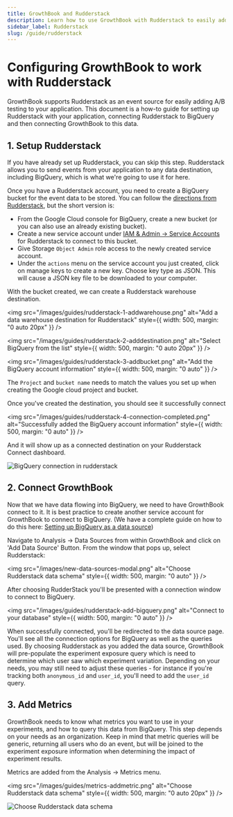 ```yaml
---
title: GrowthBook and Rudderstack
description: Learn how to use GrowthBook with Rudderstack to easily add A/B testing to your application
sidebar_label: Rudderstack
slug: /guide/rudderstack
---
```


# Configuring GrowthBook to work with Rudderstack

GrowthBook supports Rudderstack as an event source for easily adding A/B testing to your application. This document is a
how-to guide for setting up Rudderstack with your application, connecting Rudderstack to BigQuery and then connecting
GrowthBook to this data.

## 1. Setup Rudderstack

If you have already set up Rudderstack, you can skip this step. Rudderstack allows you to send events from your application to any data destination, including BigQuery, which is what we're going to use it for here.

Once you have a Rudderstack account, you need to create a BigQuery bucket for the event data to be stored. You can follow the [directions from Rudderstack](https://www.rudderstack.com/docs/destinations/storage-platforms/google-cloud-storage/), but the short version is:

- From the Google Cloud console for BigQuery, create a new bucket (or you can also use an already existing bucket).
- Create a new service account under [IAM & Admin -> Service Accounts](https://console.cloud.google.com/iam-admin/serviceaccounts) for Rudderstack to connect to this bucket.
- Give Storage `Object Admin` role access to the newly created service account.
- Under the `actions` menu on the service account you just created, click on manage keys to create a new key. Choose key
  type as JSON. This will cause a JSON key file to be downloaded to your computer.

With the bucket created, we can create a Rudderstack warehouse destination.

<img
  src="/images/guides/rudderstack-1-addwarehouse.png"
  alt="Add a data warehouse destination for Rudderstack"
  style={{ width: 500, margin: "0 auto 20px" }}
/>

<img
  src="/images/guides/rudderstack-2-adddestination.png"
  alt="Select BigQuery from the list"
  style={{ width: 500, margin: "0 auto 20px" }}
/>

<img
  src="/images/guides/rudderstack-3-addbucket.png"
  alt="Add the BigQuery account information"
  style={{ width: 500, margin: "0 auto" }}
/>

The `Project` and `bucket name` needs to match the values you set up when creating the Google cloud project and bucket.

Once you've created the destination, you should see it successfully connect

<img
  src="/images/guides/rudderstack-4-connection-completed.png"
  alt="Successfully added the BigQuery account information"
  style={{ width: 500, margin: "0 auto" }}
/>

And it will show up as a connected destination on your Rudderstack Connect dashboard.

<img
  src="/images/guides/rudderstack-4.5-bigQueryDestination.png"
  alt="BigQuery connection in rudderstack"
/>

## 2. Connect GrowthBook

Now that we have data flowing into BigQuery, we need to have GrowthBook connect to it. It
is best practice to create another service account for GrowthBook to connect to BigQuery.
(We have a complete guide on how to do this here: [Setting up BigQuery as a data source](/guide/bigquery))

Navigate to Analysis -> Data Sources from within GrowthBook and click on 'Add Data Source'
Button. From the window that pops up, select Rudderstack:

<img
  src="/images/new-data-sources-modal.png"
  alt="Choose Rudderstack data schema"
  style={{ width: 500, margin: "0 auto" }}
/>

After choosing RudderStack you'll be presented with a connection window to connect to BigQuery.

<img
  src="/images/guides/rudderstack-add-bigquery.png"
  alt="Connect to your database"
  style={{ width: 500, margin: "0 auto" }}
/>

When successfully connected, you'll be redirected to the data source page. You'll see all the connection
options for BigQuery as well as the queries used. By choosing Rudderstack as you added the data source, GrowthBook
will pre-populate the experiment exposure query which is need to determine which user saw which experiment variation.
Depending on your needs, you may still need to adjust these queries - for instance if you're tracking both
`anonymous_id` and `user_id`, you'll need to add the `user_id` query.

## 3. Add Metrics

GrowthBook needs to know what metrics you want to use in your experiments, and how to query this data from BigQuery.
This step depends on your needs as an organization. Keep in mind that metric queries will be generic, returning all
users who do an event, but will be joined to the experiment exposure information when determining the impact of
experiment results.

Metrics are added from the Analysis -> Metrics menu.

<img
  src="/images/guides/metrics-addmetric.png"
  alt="Choose Rudderstack data schema"
  style={{ width: 500, margin: "0 auto 20px" }}
/>

<img
  src="/images/guides/metrics-metricoverview.png"
  alt="Choose Rudderstack data schema"
/>
